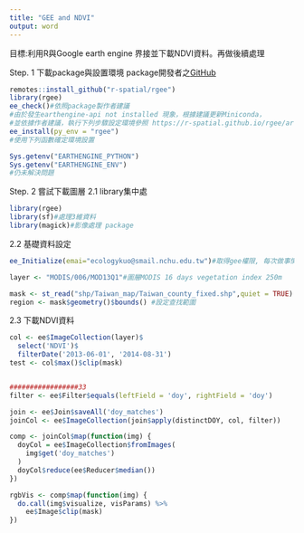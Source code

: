```yaml
---
title: "GEE and NDVI"
output: word
---
```


目標:利用R與Google earth engine 界接並下載NDVI資料。再做後續處理

Step. 1 下載package與設置環境
package開發者之[GitHub](https://github.com/r-spatial/rgee)
```r
remotes::install_github("r-spatial/rgee")
library(rgee)
ee_check()#依照package製作者建議
#由於發生earthengine-api not installed 現象，根據建議更新Miniconda，
#並依據作者建議，執行下列步驟設定環境參照 https://r-spatial.github.io/rgee/articles/setup.html
ee_install(py_env = "rgee")
#使用下列函數確定環境設置

Sys.getenv("EARTHENGINE_PYTHON")
Sys.getenv("EARTHENGINE_ENV")
#仍未解決問題
```


Step. 2 嘗試下載圖層
2.1 library集中處
```r
library(rgee)
library(sf)#處理3維資料
library(magick)#影像處理 package
```

2.2 基礎資料設定
```r
ee_Initialize(emai="ecologykuo@smail.nchu.edu.tw")#取得gee權限, 每次做事情前都要做

layer <- "MODIS/006/MOD13Q1"#圖層MODIS 16 days vegetation index 250m

mask <- st_read("shp/Taiwan_map/Taiwan_county_fixed.shp",quiet = TRUE) %>% sf_as_ee()#定義查找資料的範圍
region <- mask$geometry()$bounds() #設定查找範圍
```
2.3 下載NDVI資料
```r
col <- ee$ImageCollection(layer)$
  select('NDVI')$
  filterDate('2013-06-01', '2014-08-31')
test <- col$max()$clip(mask)


#################33
filter <- ee$Filter$equals(leftField = 'doy', rightField = 'doy')

join <- ee$Join$saveAll('doy_matches')
joinCol <- ee$ImageCollection(join$apply(distinctDOY, col, filter))

comp <- joinCol$map(function(img) {
  doyCol = ee$ImageCollection$fromImages(
    img$get('doy_matches')
  )
  doyCol$reduce(ee$Reducer$median())
})

rgbVis <- comp$map(function(img) {
  do.call(img$visualize, visParams) %>% 
    ee$Image$clip(mask)
})

```



